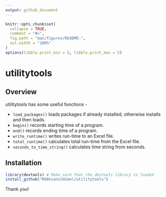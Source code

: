 ```yaml
---
output: github_document
---
```


<!-- README.md is generated from README.Rmd. Please edit that file -->

```r
knitr::opts_chunk$set(
  collapse = TRUE,
  comment = "#>",
  fig.path = "man/figures/README-",
  out.width = "100%"
)
options(tibble.print_min = 5, tibble.print_max = 5)
```

# utilitytools

## Overview

utilitytools has some useful functions -

* `load_packages()` loads packages if already installed, otherwise installs and then loads.
* `begin()` records starting time of a program.
* `end()` records ending time of a program.
* `write_runtime()` writes run-time to an Excel file.
* `total_runtime()` calculates total run-time from the Excel file.
* `seconds_to_time_string()` calculates time string from seconds.

## Installation

```r
library(devtools) # Make sure that the devtools library is loaded
install_github("MdAhsanulHimel/utilitytools")
```

Thank you!
